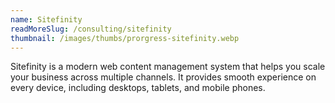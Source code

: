 ```yaml
---
name: Sitefinity
readMoreSlug: /consulting/sitefinity
thumbnail: /images/thumbs/prorgress-sitefinity.webp
---
```


Sitefinity is a modern web content management system that helps you scale your business across multiple channels. It provides smooth experience on every device, including desktops, tablets, and mobile phones.
